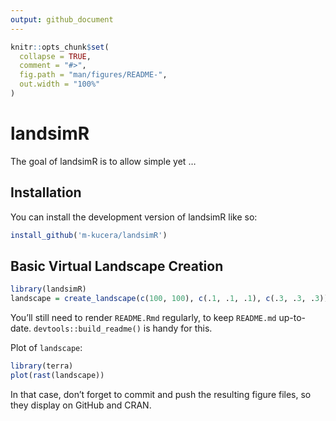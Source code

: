 ```yaml
---
output: github_document
---
```


<!-- README.md is generated from README.Rmd. Please edit that file -->

```r
knitr::opts_chunk$set(
  collapse = TRUE,
  comment = "#>",
  fig.path = "man/figures/README-",
  out.width = "100%"
)
```

# landsimR

<!-- badges: start -->
<!-- badges: end -->

The goal of landsimR is to allow simple yet ...

## Installation

You can install the development version of landsimR like so:

``` r
install_github('m-kucera/landsimR')
```

## Basic Virtual Landscape Creation


```r
library(landsimR)
landscape = create_landscape(c(100, 100), c(.1, .1, .1), c(.3, .3, .3))
```


You'll still need to render `README.Rmd` regularly, to keep `README.md` up-to-date. `devtools::build_readme()` is handy for this.

Plot of `landscape`:

```r
library(terra)
plot(rast(landscape))
```

In that case, don't forget to commit and push the resulting figure files, so they display on GitHub and CRAN.
